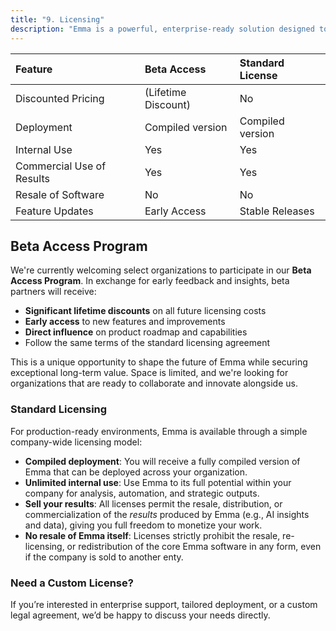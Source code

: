 ```yaml
---
title: "9. Licensing"
description: "Emma is a powerful, enterprise-ready solution designed to deliver gen IA results for your call center software. Our licensing model is designed to be transparent, scalable, and aligned with the needs of businesses that want dependable technology without restrictive overhead."
---
```


| Feature                   | Beta Access         | Standard License |
| :------------------------ | :------------------ | :--------------- |
| Discounted Pricing        | (Lifetime Discount) | No               |
| Deployment                | Compiled version    | Compiled version |
| Internal Use              | Yes                 | Yes              |
| Commercial Use of Results | Yes                 | Yes              |
| Resale of Software        | No                  | No               |
| Feature Updates           | Early Access        | Stable Releases  |

## Beta Access Program

We're currently welcoming select organizations to participate in our **Beta Access Program**. In exchange for early feedback and insights, beta partners will receive:

- **Significant lifetime discounts** on all future licensing costs
- **Early access** to new features and improvements
- **Direct influence** on product roadmap and capabilities
- Follow the same terms of the standard licensing agreement

This is a unique opportunity to shape the future of Emma while securing exceptional long-term value. Space is limited, and we're looking for organizations that are ready to collaborate and innovate alongside us.

### Standard Licensing

For production-ready environments, Emma is available through a simple company-wide licensing model:

- **Compiled deployment**: You will receive a fully compiled version of Emma that can be deployed across your organization.
- **Unlimited internal use**: Use Emma to its full potential within your company for analysis, automation, and strategic outputs.
- **Sell your results**: All licenses permit the resale, distribution, or commercialization of the _results_ produced by Emma (e.g., AI insights and data), giving you full freedom to monetize your work.
- **No resale of Emma itself**: Licenses strictly prohibit the resale, re-licensing, or redistribution of the core Emma software in any form, even if the company is sold to another enty. 

###  Need a Custom License?

If you’re interested in enterprise support, tailored deployment, or a custom legal agreement, we’d be happy to discuss your needs directly.